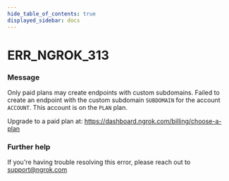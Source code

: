 ```yaml
---
hide_table_of_contents: true
displayed_sidebar: docs
---
```



# ERR_NGROK_313

### Message

Only paid plans may create endpoints with custom subdomains.
Failed to create an endpoint with the custom subdomain `SUBDOMAIN` for the account `ACCOUNT`.
This account is on the `PLAN` plan.

Upgrade to a paid plan at: https://dashboard.ngrok.com/billing/choose-a-plan

<ErrorDetails error="err_ngrok_313" />

### Further help

If you're having trouble resolving this error, please reach out to [support@ngrok.com](mailto:support@ngrok.com?subject=Help%20with%20ERR_NGROK_313)
